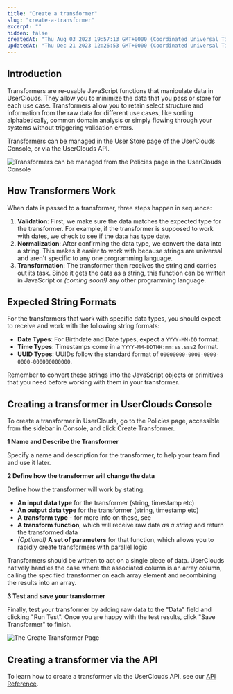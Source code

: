 ```yaml
---
title: "Create a transformer"
slug: "create-a-transformer"
excerpt: ""
hidden: false
createdAt: "Thu Aug 03 2023 19:57:13 GMT+0000 (Coordinated Universal Time)"
updatedAt: "Thu Dec 21 2023 12:26:53 GMT+0000 (Coordinated Universal Time)"
---
```

## Introduction

Transformers are re-usable JavaScript functions that manipulate data in UserClouds. They allow you to minimize the data that you pass or store for each use case. Transformers allow you to retain select structure and information from the raw data for different use cases, like sorting alphabetically, common domain analysis or simply flowing through your systems without triggering validation errors.

Transformers can be managed in the User Store page of the UserClouds Console, or via the UserClouds API.

![Transformers can be managed from the Policies page in the UserClouds Console](https://files.readme.io/d78d5ab-image_8.png)


## How Transformers Work

When data is passed to a transformer, three steps happen in sequence:

1. **Validation**: First, we make sure the data matches the expected type for the transformer. For example, if the transformer is supposed to work with dates, we check to see if the data has type date.
2. **Normalization**: After confirming the data type, we convert the data into a string. This makes it easier to work with because strings are universal and aren't specific to any one programming language.
3. **Transformation**: The transformer then receives the string and carries out its task. Since it gets the data as a string, this function can be written in JavaScript or _(coming soon!)_ any other programming language.

## Expected String Formats

For the transformers that work with specific data types, you should expect to receive and work with the following string formats:

- **Date Types**: For Birthdate and Date types, expect a `YYYY-MM-DD` format.
- **Time Types**: Timestamps come in a `YYYY-MM-DDTHH:mm:ss.sssZ` format.
- **UUID Types**: UUIDs follow the standard format of `00000000-0000-0000-0000-000000000000`.

Remember to convert these strings into the JavaScript objects or primitives that you need before working with them in your transformer.

## Creating a transformer in UserClouds Console

To create a transformer in UserClouds, go to the Policies page, accessible from the sidebar in Console, and click Create Transformer.

**1 Name and Describe the Transformer**

Specify a name and description for the transformer, to help your team find and use it later.

**2 Define how the transformer will change the data**

Define how the transformer will work by stating:

- **An input data type** for the transformer (string, timestamp etc)
- **An output data type** for the transformer (string, timestamp etc)
- **A transform type** - for more info on these, see
- **A transform function**, which will receive raw data _as a string_ and return the transformed data
- _(Optional)_ **A set of parameters** for that function, which allows you to rapidly create transformers with parallel logic

Transformers should be written to act on a single piece of data. UserClouds natively handles the case where the associated column is an array column, calling the specified transformer on each array element and recombining the results into an array.

**3 Test and save your transformer**

Finally, test your transformer by adding raw data to the "Data" field and clicking "Run Test". Once you are happy with the test results, click "Save Transformer" to finish. 

![The Create Transformer Page](https://files.readme.io/bee6a69-image_9.png)


## Creating a transformer via the API

To learn how to create a transformer via the UserClouds API, see our [API Reference](https://docs.userclouds.com/reference/post_tokenizer-policies-transformation).
